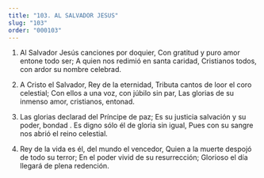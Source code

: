 ```yaml
---
title: "103. AL SALVADOR JESUS"
slug: "103"
order: "000103"
---
```

1. Al Salvador Jesús canciones por doquier, Con gratitud y puro amor entone todo ser; A quien nos redimió en santa caridad,
Cristianos todos, con ardor su nombre celebrad.

2.	A Cristo el Salvador, Rey de la eternidad, Tributa cantos de loor el coro celestial; Con ellos a una voz, con júbilo sin par,
Las glorias de su inmenso amor, cristianos, entonad.

3.	Las glorias declarad del Príncipe de paz;
Es su justicia  salvación y su poder, bondad . Es digno sólo él de gloria sin igual,
Pues con su sangre nos abrió el reino celestial.
 
4.	Rey de la vida es él, del mundo el vencedor, Quien a la muerte despojó de todo su terror; En el poder vivid de su resurrección; Glorioso el día llegará de plena redención.
